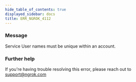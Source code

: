 ```yaml
---
hide_table_of_contents: true
displayed_sidebar: docs
title: ERR_NGROK_4112
---
```




### Message

Service User names must be unique within an account.

<ErrorDetails error="err_ngrok_4112" />

### Further help

If you're having trouble resolving this error, please reach out to [support@ngrok.com](mailto:support@ngrok.com?subject=Help%20with%20ERR_NGROK_4112)
